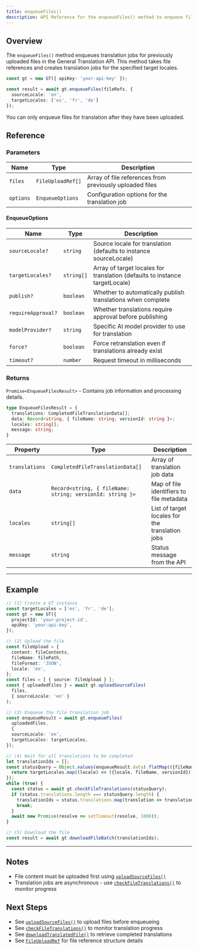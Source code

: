 ```yaml
---
title: enqueueFiles()
description: API Reference for the enqueueFiles() method to enqueue file translation jobs
---
```


## Overview

The `enqueueFiles()` method enqueues translation jobs for previously uploaded files in the General Translation API.
This method takes file references and creates translation jobs for the specified target locales.

```typescript
const gt = new GT({ apiKey: 'your-api-key' });

const result = await gt.enqueueFiles(fileRefs, {
  sourceLocale: 'en',
  targetLocales: ['es', 'fr', 'de']
});
```

<Callout type="info">
  You can only enqueue files for translation after they have been uploaded.
</Callout>

## Reference

### Parameters

| Name | Type | Description |
|------|------|-------------|
| `files` | `FileUploadRef[]` | Array of file references from previously uploaded files |
| `options` | `EnqueueOptions` | Configuration options for the translation job |

#### EnqueueOptions

| Name | Type | Description |
|------|------|-------------|
| `sourceLocale?` | `string` | Source locale for translation (defaults to instance sourceLocale) |
| `targetLocales?` | `string[]` | Array of target locales for translation (defaults to instance targetLocale) |
| `publish?` | `boolean` | Whether to automatically publish translations when complete |
| `requireApproval?` | `boolean` | Whether translations require approval before publishing |
| `modelProvider?` | `string` | Specific AI model provider to use for translation |
| `force?` | `boolean` | Force retranslation even if translations already exist |
| `timeout?` | `number` | Request timeout in milliseconds |

### Returns

`Promise<EnqueueFilesResult>` - Contains job information and processing details.

```typescript
type EnqueueFilesResult = {
  translations: CompletedFileTranslationData[];
  data: Record<string, { fileName: string; versionId: string }>;
  locales: string[];
  message: string;
}
```

| Property | Type | Description |
|----------|------|-------------|
| `translations` | `CompletedFileTranslationData[]` | Array of translation job data |
| `data` | `Record<string, { fileName: string; versionId: string }>` | Map of file identifiers to file metadata |
| `locales` | `string[]` | List of target locales for the translation jobs |
| `message` | `string` | Status message from the API |

---

## Example

```typescript title="index.ts" copy
// (1) Create a GT instance
const targetLocales = ['es', 'fr', 'de'];
const gt = new GT({
  projectId: 'your-project-id',
  apiKey: 'your-api-key',
});

// (2) Upload the file
const fileUpload = {
  content: fileContents,
  fileName: filePath,
  fileFormat: 'JSON',
  locale: 'en',
};
const files = [ { source: fileUpload } ];
const { uploadedFiles } = await gt.uploadSourceFiles(
  files,
  { sourceLocale: 'en' }
);

// (3) Enqueue the file translation job
const enqueueResult = await gt.enqueueFiles(
  uploadedFiles,
  {
  sourceLocale: 'en',
  targetLocales: targetLocales,
});

// (4) Wait for all translations to be completed
let translationIds = [];
const statusQuery = Object.values(enqueueResult.data).flatMap(({fileName, versionId}) => {
  return targetLocales.map((locale) => ({locale, fileName, versionId}));
});
while (true) {
  const status = await gt.checkFileTranslations(statusQuery);
  if (status.translations.length === statusQuery.length) {
    translationIds = status.translations.map(translation => translation.id);
    break;
  }
  await new Promise(resolve => setTimeout(resolve, 1000));
}

// (5) Download the file
const result = await gt.downloadFileBatch(translationIds);
```

---

## Notes

* File content must be uploaded first using [`uploadSourceFiles()`](/docs/core/class/methods/translation/uploadSourceFiles)
* Translation jobs are asynchronous - use [`checkFileTranslations()`](/docs/core/class/methods/translation/checkFileTranslations) to monitor progress

## Next Steps

* See [`uploadSourceFiles()`](/docs/core/class/methods/translation/uploadSourceFiles) to upload files before enqueueing
* See [`checkFileTranslations()`](/docs/core/class/methods/translation/checkFileTranslations) to monitor translation progress
* See [`downloadTranslatedFile()`](/docs/core/class/methods/translation/downloadTranslatedFile) to retrieve completed translations
* See [`FileUploadRef`](/docs/core/types/FileUploadRef) for file reference structure details